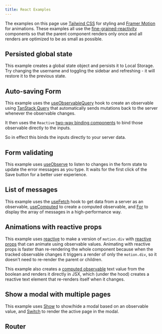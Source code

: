 ```yaml
---
title: React Examples
---
```



The examples on this page use [Tailwind CSS](https://tailwindcss.com) for styling and [Framer Motion](https://www.framer.com/motion) for animations. These examples all use the [fine-grained-reactivity](../fine-grained-reactivity) components so that the parent component renders only once and all renders are optimized to be as small as possible.

## Persisted global state

This example creates a global state object and persists it to Local Storage. Try changing the username and toggling the sidebar and refreshing - it will restore it to the previous state.

<Persistence />

## Auto-saving Form

This example uses the [useObservableQuery](../helpers-and-hooks#useobservablequery) hook to create an observable using [TanStack Query](https://tanstack.com/query/) that automatically sends mutations back to the server whenever the observable changes.

It then uses the `Reactive` [two-way binding components](../fine-grained-reactivity#reactive-components) to bind those observable directly to the inputs.

So in effect this binds the inputs directly to your server data.

<AutoSavingFormExample />

## Form validating

This example uses [useObserve](../react-api#useobserve) to listen to changes in the form state to update the error messages as you type. It waits for the first click of the Save button for a better user experience.

<FormValidationExample />

## List of messages

This example uses the [useFetch](../helpers-and-hooks#usefetch) hook to get data from a server as an observable, [useComputed](../react-api#usecomputed) to create a computed observable, and [For](../fine-grained-reactivity#for) to display the array of messages in a high-performance way.

<MessageListExample />

## Animations with reactive props

This example uses [reactive](../fine-grained-reactivity#reactive) to make a version of `motion.div` with [reactive props](../fine-grained-reactivity#reactive-components) that can animate using observable values. Animating with reactive props is faster than re-rendering the whole component because when the tracked observable changes it triggers a render of only the `motion.div`, so it doesn't need to re-render the parent or children.

This example also creates a [computed observable](../observable#computed) text value from the boolean and renders it directly in JSX, which (under the hood) creates a reactive text element that re-renders itself when it changes.

<AnimatedSwitchExample />

## Show a modal with multiple pages

This example uses [Show](../fine-grained-reactivity#show) to show/hide a modal based on an observable value, and [Switch](../fine-grained-reactivity#switch) to render the active page in the modal.

<ModalExample />

## Router

<RouterExample />
